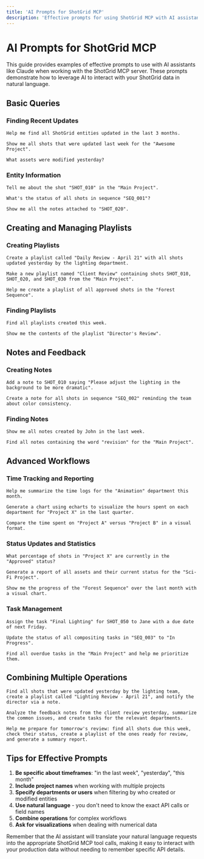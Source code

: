 ```yaml
---
title: 'AI Prompts for ShotGrid MCP'
description: 'Effective prompts for using ShotGrid MCP with AI assistants'
---
```


# AI Prompts for ShotGrid MCP

This guide provides examples of effective prompts to use with AI assistants like Claude when working with the ShotGrid MCP server. These prompts demonstrate how to leverage AI to interact with your ShotGrid data in natural language.

## Basic Queries

### Finding Recent Updates

```
Help me find all ShotGrid entities updated in the last 3 months.
```

```
Show me all shots that were updated last week for the "Awesome Project".
```

```
What assets were modified yesterday?
```

### Entity Information

```
Tell me about the shot "SHOT_010" in the "Main Project".
```

```
What's the status of all shots in sequence "SEQ_001"?
```

```
Show me all the notes attached to "SHOT_020".
```

## Creating and Managing Playlists

### Creating Playlists

```
Create a playlist called "Daily Review - April 21" with all shots updated yesterday by the lighting department.
```

```
Make a new playlist named "Client Review" containing shots SHOT_010, SHOT_020, and SHOT_030 from the "Main Project".
```

```
Help me create a playlist of all approved shots in the "Forest Sequence".
```

### Finding Playlists

```
Find all playlists created this week.
```

```
Show me the contents of the playlist "Director's Review".
```

## Notes and Feedback

### Creating Notes

```
Add a note to SHOT_010 saying "Please adjust the lighting in the background to be more dramatic".
```

```
Create a note for all shots in sequence "SEQ_002" reminding the team about color consistency.
```

### Finding Notes

```
Show me all notes created by John in the last week.
```

```
Find all notes containing the word "revision" for the "Main Project".
```

## Advanced Workflows

### Time Tracking and Reporting

```
Help me summarize the time logs for the "Animation" department this month.
```

```
Generate a chart using echarts to visualize the hours spent on each department for "Project X" in the last quarter.
```

```
Compare the time spent on "Project A" versus "Project B" in a visual format.
```

### Status Updates and Statistics

```
What percentage of shots in "Project X" are currently in the "Approved" status?
```

```
Generate a report of all assets and their current status for the "Sci-Fi Project".
```

```
Show me the progress of the "Forest Sequence" over the last month with a visual chart.
```

### Task Management

```
Assign the task "Final Lighting" for SHOT_050 to Jane with a due date of next Friday.
```

```
Update the status of all compositing tasks in "SEQ_003" to "In Progress".
```

```
Find all overdue tasks in the "Main Project" and help me prioritize them.
```

## Combining Multiple Operations

```
Find all shots that were updated yesterday by the lighting team, create a playlist called "Lighting Review - April 21", and notify the director via a note.
```

```
Analyze the feedback notes from the client review yesterday, summarize the common issues, and create tasks for the relevant departments.
```

```
Help me prepare for tomorrow's review: find all shots due this week, check their status, create a playlist of the ones ready for review, and generate a summary report.
```

## Tips for Effective Prompts

1. **Be specific about timeframes**: "in the last week", "yesterday", "this month"
2. **Include project names** when working with multiple projects
3. **Specify departments or users** when filtering by who created or modified entities
4. **Use natural language** - you don't need to know the exact API calls or field names
5. **Combine operations** for complex workflows
6. **Ask for visualizations** when dealing with numerical data

Remember that the AI assistant will translate your natural language requests into the appropriate ShotGrid MCP tool calls, making it easy to interact with your production data without needing to remember specific API details.
